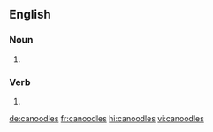 ==English==

===Noun===
{{head|en|noun plural form}}

# {{plural of|canoodle|lang=en}}

===Verb===
{{head|en|verb form}}

# {{en-third-person singular of|canoodle}}

[[de:canoodles]]
[[fr:canoodles]]
[[hi:canoodles]]
[[vi:canoodles]]